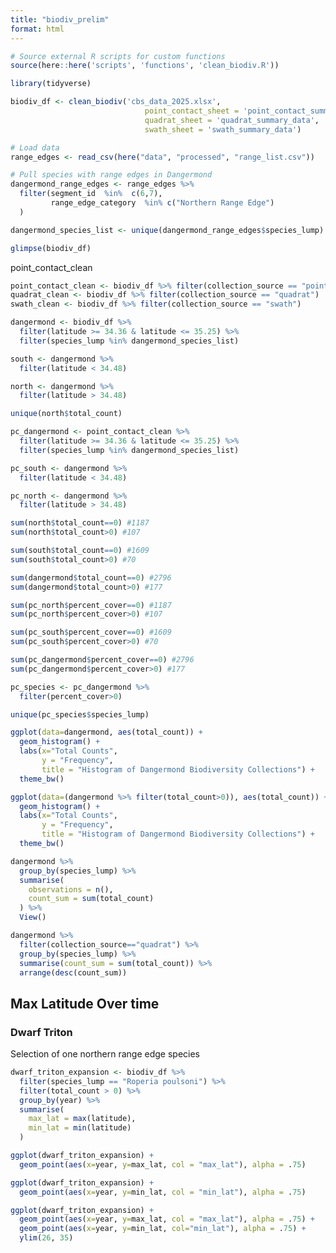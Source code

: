 ```yaml
---
title: "biodiv_prelim"
format: html
---
```


```r
# Source external R scripts for custom functions
source(here::here('scripts', 'functions', 'clean_biodiv.R'))
```

```r
library(tidyverse)
```


```r
biodiv_df <- clean_biodiv('cbs_data_2025.xlsx',
                              point_contact_sheet = 'point_contact_summary_layered',
                              quadrat_sheet = 'quadrat_summary_data',
                              swath_sheet = 'swath_summary_data')
```

```r
# Load data
range_edges <- read_csv(here("data", "processed", "range_list.csv"))

# Pull species with range edges in Dangermond
dangermond_range_edges <- range_edges %>%
  filter(segment_id  %in%  c(6,7),
         range_edge_category  %in% c("Northern Range Edge")
  )
```


```r
dangermond_species_list <- unique(dangermond_range_edges$species_lump)
```


```r
glimpse(biodiv_df)
```


point_contact_clean 
```r
point_contact_clean <- biodiv_df %>% filter(collection_source == "point contact")
quadrat_clean <- biodiv_df %>% filter(collection_source == "quadrat")
swath_clean <- biodiv_df %>% filter(collection_source == "swath")
```

```r
dangermond <- biodiv_df %>% 
  filter(latitude >= 34.36 & latitude <= 35.25) %>% 
  filter(species_lump %in% dangermond_species_list)

south <- dangermond %>% 
  filter(latitude < 34.48)

north <- dangermond %>% 
  filter(latitude > 34.48)
```

```r
unique(north$total_count)
```

```r
pc_dangermond <- point_contact_clean %>% 
  filter(latitude >= 34.36 & latitude <= 35.25) %>% 
  filter(species_lump %in% dangermond_species_list)

pc_south <- dangermond %>% 
  filter(latitude < 34.48)

pc_north <- dangermond %>% 
  filter(latitude > 34.48)
```

```r
sum(north$total_count==0) #1187
sum(north$total_count>0) #107

sum(south$total_count==0) #1609
sum(south$total_count>0) #70

sum(dangermond$total_count==0) #2796
sum(dangermond$total_count>0) #177
```

```r
sum(pc_north$percent_cover==0) #1187
sum(pc_north$percent_cover>0) #107

sum(pc_south$percent_cover==0) #1609
sum(pc_south$percent_cover>0) #70

sum(pc_dangermond$percent_cover==0) #2796
sum(pc_dangermond$percent_cover>0) #177
```

```r
pc_species <- pc_dangermond %>% 
  filter(percent_cover>0)

unique(pc_species$species_lump)
```


```r
ggplot(data=dangermond, aes(total_count)) +
  geom_histogram() +
  labs(x="Total Counts",
       y = "Frequency",
       title = "Histogram of Dangermond Biodiversity Collections") +
  theme_bw()
```

```r
ggplot(data=(dangermond %>% filter(total_count>0)), aes(total_count)) +
  geom_histogram() +
  labs(x="Total Counts",
       y = "Frequency",
       title = "Histogram of Dangermond Biodiversity Collections") +
  theme_bw()
```



```r
dangermond %>% 
  group_by(species_lump) %>% 
  summarise(
    observations = n(),
    count_sum = sum(total_count)
  ) %>% 
  View()
```

```r
dangermond %>% 
  filter(collection_source=="quadrat") %>% 
  group_by(species_lump) %>% 
  summarise(count_sum = sum(total_count)) %>% 
  arrange(desc(count_sum))
```

## Max Latitude Over time
### Dwarf Triton

Selection of one northern range edge species

```r
dwarf_triton_expansion <- biodiv_df %>% 
  filter(species_lump == "Roperia poulsoni") %>% 
  filter(total_count > 0) %>% 
  group_by(year) %>% 
  summarise(
    max_lat = max(latitude),
    min_lat = min(latitude)
  )
```

```r
ggplot(dwarf_triton_expansion) +
  geom_point(aes(x=year, y=max_lat, col = "max_lat"), alpha = .75)
```
```r
ggplot(dwarf_triton_expansion) +
  geom_point(aes(x=year, y=min_lat, col = "min_lat"), alpha = .75)
```

```r
ggplot(dwarf_triton_expansion) +
  geom_point(aes(x=year, y=max_lat, col = "max_lat"), alpha = .75) +
  geom_point(aes(x=year, y=min_lat, col="min_lat"), alpha = .75) +
  ylim(26, 35)
```

